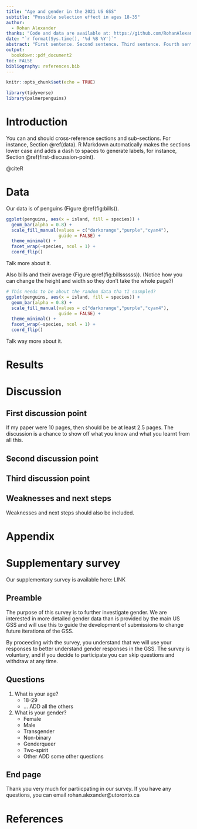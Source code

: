 ```yaml
---
title: "Age and gender in the 2021 US GSS"
subtitle: "Possible selection effect in ages 18-35"
author: 
  - Rohan Alexander
thanks: "Code and data are available at: https://github.com/RohanAlexander/gss_analysis."
date: "`r format(Sys.time(), '%d %B %Y')`"
abstract: "First sentence. Second sentence. Third sentence. Fourth sentence."
output:
  bookdown::pdf_document2
toc: FALSE
bibliography: references.bib
---
```


```r
knitr::opts_chunk$set(echo = TRUE)

library(tidyverse)
library(palmerpenguins)
```

# Introduction

You can and should cross-reference sections and sub-sections. For instance, Section \@ref(data). R Markdown automatically makes the sections lower case and adds a dash to spaces to generate labels, for instance, Section \@ref(first-discussion-point). 

@citeR


# Data

Our data is of penguins (Figure \@ref(fig:bills)).

```r
ggplot(penguins, aes(x = island, fill = species)) +
  geom_bar(alpha = 0.8) +
  scale_fill_manual(values = c("darkorange","purple","cyan4"),
                    guide = FALSE) +
  theme_minimal() +
  facet_wrap(~species, ncol = 1) +
  coord_flip()
```

Talk more about it.

Also bills and their average (Figure \@ref(fig:billssssss)). (Notice how you can change the height and width so they don't take the whole page?)

```r

# This needs to be about the random data tha tI sasmpled?
ggplot(penguins, aes(x = island, fill = species)) +
  geom_bar(alpha = 0.8) +
  scale_fill_manual(values = c("darkorange","purple","cyan4"),
                    guide = FALSE) +
  theme_minimal() +
  facet_wrap(~species, ncol = 1) +
  coord_flip()
```

Talk way more about it. 



# Results


# Discussion

## First discussion point

If my paper were 10 pages, then should be be at least 2.5 pages. The discussion is a chance to show off what you know and what you learnt from all this. 

## Second discussion point

## Third discussion point

## Weaknesses and next steps

Weaknesses and next steps should also be included.

\newpage

\appendix

# Appendix {-}


# Supplementary survey

Our supplementary survey is available here: LINK

## Preamble

The purpose of this survey is to further investigate gender. We are interested in more detailed gender data than is provided by the main US GSS and will use this to guide the development of submissions to change future iterations of the GSS.

By proceeding with the survey, you understand that we will use your responses to better understand gender responses in the GSS. The survey is voluntary, and if you decide to participate you can skip questions and withdraw at any time.

## Questions

1. What is your age?
    - 18-29
    - ... ADD all the others
2. What is your gender?
    - Female
    - Male
    - Transgender
    - Non-binary
    - Genderqueer
    - Two-spirit
    - Other
ADD some other questions

## End page

Thank you very much for partiicpating in our survey. If you have any questions, you can email rohan.alexander@utoronto.ca






\newpage


# References


